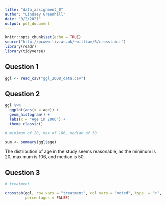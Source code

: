 ```yaml
---
title: "data_assignment_0"
author: "Lindsey Greenhill"
date: "9/2/2021"
output: pdf_document
---
```


```r
knitr::opts_chunk$set(echo = TRUE)
source("http://pcwww.liv.ac.uk/~william/R/crosstab.r")
library(readr)
library(tidyverse)
```

## Question 1

```r
ggl <- read_csv("ggl_2008_data.csv")
```

## Question 2

```r
ggl %>%
  ggplot(aes(x = age)) +
  geom_histogram() +
  labs(x = "Age in 2006") +
  theme_classic()

# minimum of 20, max of 106, median of 50

sum <- summary(ggl$age)

```

The distribution of age in the study seems reasonable, as the minimum is 20, maximum is 106, and median is 50. 

## Question 3

```r


# treatment

crosstab(ggl, row.vars = "treatment", col.vars = "voted", type  = "r",
         percentages = FALSE)


```

